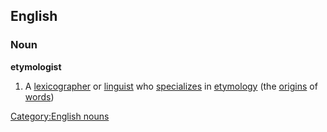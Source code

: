 ==English==
===Noun===
{{wikipedia}}
'''etymologist'''
#A [[lexicographer]] or [[linguist]] who [[specialize]]s in [[etymology]] (the [[origin]]s of [[word]]s)
[[Category:English nouns]]
